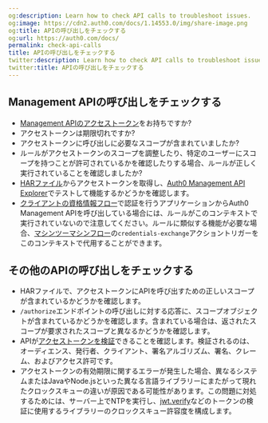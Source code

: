 ```yaml
---
og:description: Learn how to check API calls to troubleshoot issues.
og:image: https://cdn2.auth0.com/docs/1.14553.0/img/share-image.png
og:title: APIの呼び出しをチェックする
og:url: https://auth0.com/docs/
permalink: check-api-calls
title: APIの呼び出しをチェックする
twitter:description: Learn how to check API calls to troubleshoot issues.
twitter:title: APIの呼び出しをチェックする
---
```


## Management APIの呼び出しをチェックする

* [Management APIのアクセストークン](/security/tokens/access-tokens/management-api-access-tokens)をお持ちですか?
* アクセストークンは期限切れですか?
* アクセストークンに呼び出しに必要なスコープが含まれていましたか?
* ルールがアクセストークンのスコープを調整したり、特定のユーザーにスコープを持つことが許可されているかを確認したりする場合、ルールが正しく実行されていることを確認しましたか?
* [HARファイル](/troubleshoot/tools/generate-and-analyze-har-files)からアクセストークンを取得し、[Auth0 Management API Explorer](/api/management/v2/)でテストして機能するかどうかを確認します。
* [クライアントの資格情報フロー](/login/flows/client-credentials-flow)で認証を行うアプリケーションからAuth0 Management APIを呼び出している場合には、ルールがこのコンテキストで実行されていないので注意してください。ルールに類似する機能が必要な場合、[マシンツーマシンフロー](/actions/explore-triggers/machine-to-machine-trigger)の`credentials-exchange`アクショントリガーをこのコンテキストで代用することができます。

## その他のAPIの呼び出しをチェックする

* HARファイルで、アクセストークンにAPIを呼び出すための正しいスコープが含まれているかどうかを確認します。
* `/authorize`エンドポイントの呼び出しに対する応答に、スコープオブジェクトが含まれているかどうかを確認します。含まれている場合は、返されたスコープが要求されたスコープと異なるかどうかを確認します。
* APIが[アクセストークンを検証](/security/tokens/access-tokens/validate-access-tokens)できることを確認します。検証されるのは、オーディエンス、発行者、クライアント、署名アルゴリズム、署名、クレーム、およびアクセス許可です。
* アクセストークンの有効期限に関するエラーが発生した場合、異なるシステムまたはJavaやNode.jsといった異なる言語ライブラリーにまたがって現れたクロックスキューの違いが原因である可能性があります。この問題に対処するためには、サーバー上でNTPを実行し、[jwt.verify](https://github.com/auth0/node-jsonwebtoken#jwtverifytoken-secretorpublickey-options-callback)などのトークンの検証に使用するライブラリーのクロックスキュー許容度を構成します。